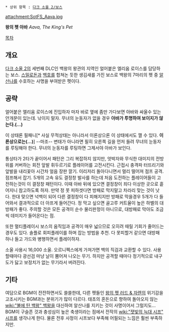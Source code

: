  * 상위 항목 : [[다크 소울 2/보스]]

attachment:SotFS_Aava.jpg

'''왕의 펫 아바'''
''Aava, The King's Pet''

[[목차]]
== 개요 ==
[[다크 소울 2]]의 세번째 DLC인 백왕의 왕관의 지역인 얼어붙은 엘리움 로이스를 담당하는 보스. [[스밀로돈]]과 [[백호]]를 합쳐논 듯한 생김새를 가진 보스로 백왕의 7마리의 펫 중 [[알산나]]를 수호하는 사명을 부여받은 펫이다.

== 공략 ==
얼어붙은 엘리움 로이스에 진입하자 마자 바로 옆에 좀만 가다보면 아바와 싸울수 있는 안개문이 있는데. 낚이지 말자. 무녀의 눈동자가 없을 경우 '''아바가 투명하여 보이지가 않는다.(...)'''

이 상태론 필패니[* 사실 무적상태는 아니라서 이론상으론 이 상태에서도 깰 수 있다. '''이론상으로는(...)'''] --마조-- 변태가 아니라면 필히 오른쪽 길을 먼저 들려 무녀의 눈동자를 루팅해야 한다. 무녀의 눈동자를 루팅하면 그제서야 아바가 보인다.

통상타가 2타가 끝이어서 패턴은 그리 복잡하지 않지만, 엇박자와 무식한 대미지의 전방위를 커버하는 회전 앞발 휘두르기로 플레이어를 고전시킨다. 근접시 충격파 터뜨리기와 앞발을 내리꽃아 시간차 얼음 장판 깔기. 이리저리 돌아다니면서 멀리 떨어져 점프 공격. 점프해서 잡기. 5개의 고속 유도 결정창 발사를 하는데 처음 도전하는 플레이어들이 고전하는것이 이 결정창 패턴이다. 이때 아바 뒤에 있으면 결정창이 죄다 이상한 곳으로 흩어지니 참고하도록 하자. 만약 정 못 피하겟다면 방패로 막지말고 차라리 맞는 것이 낫다. 한대 맞으면 넉백이 되어 다른 결정창이 다 피해지지만 방패로 막을경우 5개가 다 들어와서 결과적으로 더 아프게 들어간다. 정 막고 싶으면 골고루 커트율이 높은 하벨의 대방패가 좋다. 주의할 것은 모든 공격이 순수 물리판정이 아니므로, 대방패로 막아도 조금씩 데미지가 들어온다는 점. 

또한 멀티플레이시 보스의 움직임과 공격이 매우 넓으므로 오히려 때릴 기회가 줄어드는 경우도 있다. 솔플로 회피플레이를 하며 잡는 방법을 추천. 다 못피할거 같으면 대방패 하나 들고 가드와 병행하면서 플레이하자.

소울 사용시 16,000 소울. 오르니펙스에게 가져가면 백의 직검과 교환할 수 있다. 사용 할때마다 광선검 마냥 날이 뿜어져 나오는 무기. 하지만 공격할 때마다 정기적으로 내구도가 닳고 보정치가 없는 무기라서 버려진다.

== 기타 ==
여담으로 BGM이 잔잔하면서도 쓸쓸한데, 다른 펫들인 [[왕의 펫 러드 & 자렌]]의 위기감을 고조시키는 BGM과는 분위기가 많이 다르다. 태초의 혼돈으로 향하여 돌아오지 않는 [[wiki:"불에 탄 백왕" 백왕]]을 대신하여 알산나를 지키는 것이 사명이어서 그럴지도... BGM이 구슬픈 것과 충성심이 높은 축생이라는 점에서 전작의 [[wiki:"잿빛의 늑대 시프" 시프]]를 생각나게 한다. 물론 전후 사정이 시프보다 부족해 어필되는 느낌은 훨씬 부족하지만.

